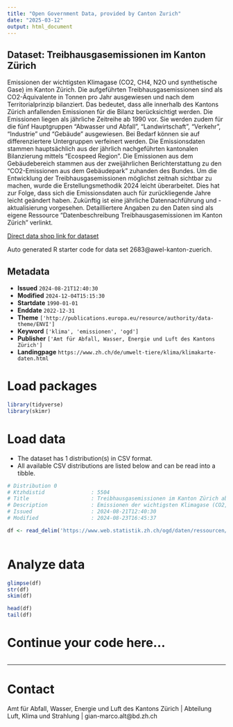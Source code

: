 ```yaml
---
title: "Open Government Data, provided by Canton Zurich"
date: "2025-03-12"
output: html_document
---
```


## Dataset: Treibhausgasemissionen im Kanton Zürich

Emissionen der wichtigsten Klimagase (CO2, CH4, N2O und synthetische Gase) im Kanton Zürich.
Die aufgeführten Treibhausgasemissionen sind als CO2-Äquivalente in Tonnen pro Jahr ausgewiesen und nach dem Territorialprinzip bilanziert. Das bedeutet, dass alle innerhalb des Kantons Zürich anfallenden Emissionen für die Bilanz berücksichtigt werden. 
Die Emissionen liegen als jährliche Zeitreihe ab 1990 vor. Sie werden zudem für die fünf Hauptgruppen "Abwasser und Abfall", "Landwirtschaft", "Verkehr", "Industrie" und "Gebäude" ausgewiesen. Bei Bedarf können sie auf differenziertere Untergruppen verfeinert werden.
Die Emissionsdaten stammen hauptsächlich aus der jährlich nachgeführten kantonalen Bilanzierung mittels "Ecospeed Region". Die Emissionen aus dem Gebäudebereich stammen aus der zweijährlichen Berichterstattung zu den "CO2-Emissionen aus dem Gebäudepark" zuhanden des Bundes.
Um die Entwicklung der Treibhausgasemissionen möglichst zeitnah sichtbar zu machen, wurde die Erstellungsmethodik 2024 leicht überarbeitet. Dies hat zur Folge, dass sich die Emissionsdaten auch für zurückliegende Jahre leicht geändert haben. Zukünftig ist eine jährliche Datennachführung und -aktualisierung vorgesehen.
Detailliertere Angaben zu den Daten sind als eigene Ressource "Datenbeschreibung Treibhausgasemissionen im Kanton Zürich" verlinkt.

[Direct data shop link for dataset](https://www.zh.ch/de/politik-staat/statistik-daten/datenkatalog.html#/datasets/2683@awel-kanton-zuerich)

Auto generated R starter code for data set 2683@awel-kanton-zuerich.

## Metadata

- **Issued** `2024-08-21T12:40:30`
- **Modified** `2024-12-04T15:15:30`
- **Startdate** `1990-01-01`
- **Enddate** `2022-12-31`
- **Theme** `['http://publications.europa.eu/resource/authority/data-theme/ENVI']`
- **Keyword** `['klima', 'emissionen', 'ogd']`
- **Publisher** `['Amt für Abfall, Wasser, Energie und Luft des Kantons Zürich']`
- **Landingpage** `https://www.zh.ch/de/umwelt-tiere/klima/klimakarte-daten.html`


# Load packages

```r

library(tidyverse)
library(skimr)

```

# Load data

-   The dataset has 1 distribution(s) in CSV format.
-   All available CSV distributions are listed below and can be read into a tibble.

```r

# Distribution 0
# Ktzhdistid               : 5504
# Title                    : Treibhausgasemissionen im Kanton Zürich ab 1990
# Description              : Emissionen der wichtigsten Klimagase (CO2, CH4, N2O und synthetische Gase) im Kanton Zürich. Die aufgeführten Treibhausgasemissionen sind nach dem Territorialprinzip bilanziert und werden als CO2-Äquivalente in Tonnen pro Jahr ausgewiesen. Die Emissionen liegen als jährliche Zeitreihe ab 1990 vor. Mehr Informationen zum Inhalt der Daten sind in der Ressource "Datenbeschreibung Treibhausgasemissionen im Kanton Zürich" enthalten.
# Issued                   : 2024-08-21T12:40:30
# Modified                 : 2024-08-23T16:45:37

df <- read_delim('https://www.web.statistik.zh.ch/ogd/daten/ressourcen/KTZH_00002683_00005504.csv')



```

# Analyze data

```r

glimpse(df)
str(df)
skim(df)

head(df)
tail(df)

```

# Continue your code here...

```r

```

------------------------------------------------------------------------

# Contact

Amt für Abfall, Wasser, Energie und Luft des Kantons Zürich | Abteilung Luft, Klima und Strahlung | gian-marco.alt@bd.zh.ch
